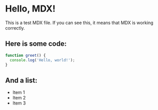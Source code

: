 # Hello, MDX!

This is a test MDX file. If you can see this, it means that MDX is working correctly.

## Here is some code:

```javascript
function greet() {
  console.log('Hello, world!');
}
```

## And a list:

- Item 1
- Item 2
- Item 3
